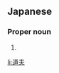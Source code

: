 ==Japanese==
{{ja-kanjitab|みち|お}}

===Proper noun===
{{ja-pos|みちお|proper}}

# {{given name|male|lang=ja|sort=みちお}}

[[li:道夫]]